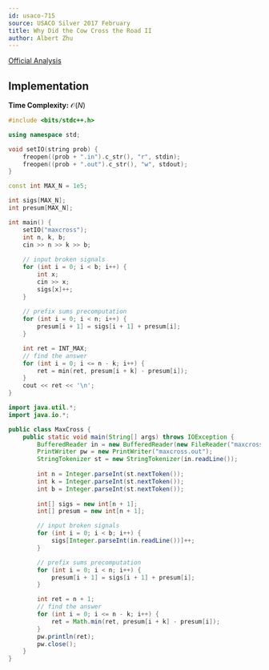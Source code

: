---
id: usaco-715
source: USACO Silver 2017 February
title: Why Did the Cow Cross the Road II
author: Albert Zhu
---
[Official Analysis](http://www.usaco.org/current/data/sol_maxcross_silver_feb17.html)

## Implementation

**Time Complexity:** $\mathcal{O}(N)$

<LanguageSection>

<CPPSection>

```cpp
#include <bits/stdc++.h>

using namespace std;

void setIO(string prob) {
	freopen((prob + ".in").c_str(), "r", stdin);
	freopen((prob + ".out").c_str(), "w", stdout);
}

const int MAX_N = 1e5;

int sigs[MAX_N];
int presum[MAX_N];

int main() {
	setIO("maxcross");
	int n, k, b;
	cin >> n >> k >> b;
	
	// input broken signals
	for (int i = 0; i < b; i++) {
		int x;
		cin >> x;
		sigs[x]++;
	}
	
	// prefix sums precomputation
	for (int i = 0; i < n; i++) {
		presum[i + 1] = sigs[i + 1] + presum[i];
	}

	int ret = INT_MAX;
	// find the answer
	for (int i = 0; i <= n - k; i++) {
		ret = min(ret, presum[i + k] - presum[i]);
	}
	cout << ret << '\n';
}
```

</CPPSection>

<JavaSection>

```java
import java.util.*;
import java.io.*;

public class MaxCross {
	public static void main(String[] args) throws IOException {
		BufferedReader in = new BufferedReader(new FileReader("maxcross.in"));
		PrintWriter pw = new PrintWriter("maxcross.out");
		StringTokenizer st = new StringTokenizer(in.readLine());
		
		int n = Integer.parseInt(st.nextToken());
		int k = Integer.parseInt(st.nextToken());
		int b = Integer.parseInt(st.nextToken());
		
		int[] sigs = new int[n + 1];
		int[] presum = new int[n + 1];

		// input broken signals
		for (int i = 0; i < b; i++) {
			sigs[Integer.parseInt(in.readLine())]++;
		}

		// prefix sums precomputation
		for (int i = 0; i < n; i++) {
			presum[i + 1] = sigs[i + 1] + presum[i];
		}

		int ret = n + 1;
		// find the answer
		for (int i = 0; i <= n - k; i++) {
			ret = Math.min(ret, presum[i + k] - presum[i]);
		}
		pw.println(ret);
		pw.close();
	}
}
```

</JavaSection>
</LanguageSection>
